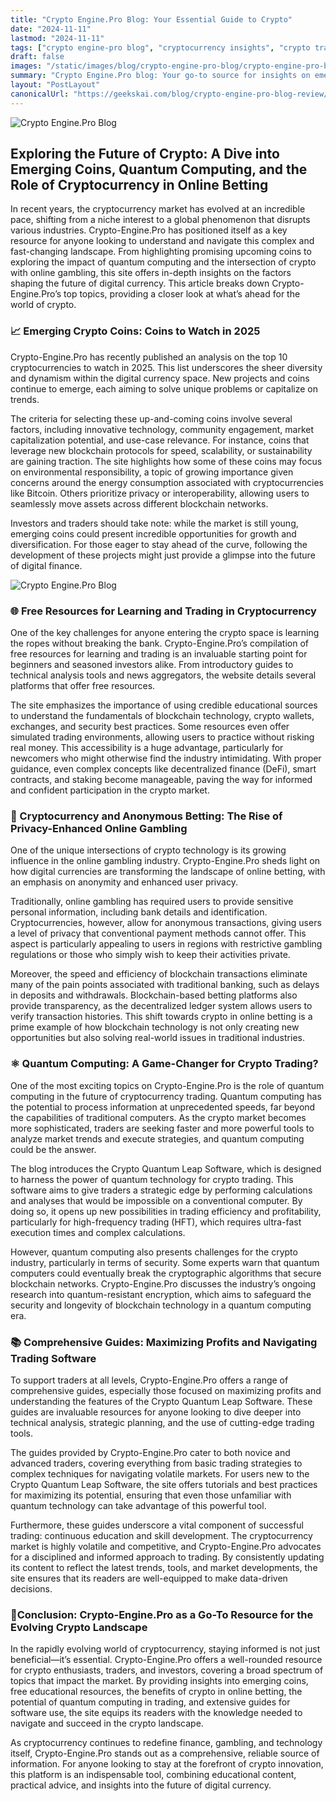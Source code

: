 ```yaml
---
title: "Crypto Engine.Pro Blog: Your Essential Guide to Crypto"
date: "2024-11-11"
lastmod: "2024-11-11"
tags: ["crypto engine-pro blog", "cryptocurrency insights", "crypto trading", "SEO"]
draft: false
images: "/static/images/blog/crypto-engine-pro-blog/crypto-engine-pro-blog.webp"
summary: "Crypto Engine.Pro blog: Your go-to source for insights on emerging coins, quantum computing in trading, and the evolving role of crypto in online betting."
layout: "PostLayout"
canonicalUrl: "https://geekskai.com/blog/crypto-engine-pro-blog-review/"
---
```


![Crypto Engine.Pro Blog](/static/images/blog/crypto-engine-pro-blog/emerging-crypto-coins-to-watch-in-2025.webp)

## Exploring the Future of Crypto: A Dive into Emerging Coins, Quantum Computing, and the Role of Cryptocurrency in Online Betting

In recent years, the cryptocurrency market has evolved at an incredible pace, shifting from a niche interest to a global phenomenon that disrupts various industries. Crypto-Engine.Pro has positioned itself as a key resource for anyone looking to understand and navigate this complex and fast-changing landscape. From highlighting promising upcoming coins to exploring the impact of quantum computing and the intersection of crypto with online gambling, this site offers in-depth insights on the factors shaping the future of digital currency. This article breaks down Crypto-Engine.Pro’s top topics, providing a closer look at what’s ahead for the world of crypto.

### 📈 Emerging Crypto Coins: Coins to Watch in 2025

Crypto-Engine.Pro has recently published an analysis on the top 10 cryptocurrencies to watch in 2025. This list underscores the sheer diversity and dynamism within the digital currency space. New projects and coins continue to emerge, each aiming to solve unique problems or capitalize on trends.

The criteria for selecting these up-and-coming coins involve several factors, including innovative technology, community engagement, market capitalization potential, and use-case relevance. For instance, coins that leverage new blockchain protocols for speed, scalability, or sustainability are gaining traction. The site highlights how some of these coins may focus on environmental responsibility, a topic of growing importance given concerns around the energy consumption associated with cryptocurrencies like Bitcoin. Others prioritize privacy or interoperability, allowing users to seamlessly move assets across different blockchain networks.

Investors and traders should take note: while the market is still young, emerging coins could present incredible opportunities for growth and diversification. For those eager to stay ahead of the curve, following the development of these projects might just provide a glimpse into the future of digital finance.

![Crypto Engine.Pro Blog](/static/images/blog/crypto-engine-pro-blog/crypto-engine-pro-blog.webp)

### 🌐 Free Resources for Learning and Trading in Cryptocurrency

One of the key challenges for anyone entering the crypto space is learning the ropes without breaking the bank. Crypto-Engine.Pro’s compilation of free resources for learning and trading is an invaluable starting point for beginners and seasoned investors alike. From introductory guides to technical analysis tools and news aggregators, the website details several platforms that offer free resources.

The site emphasizes the importance of using credible educational sources to understand the fundamentals of blockchain technology, crypto wallets, exchanges, and security best practices. Some resources even offer simulated trading environments, allowing users to practice without risking real money. This accessibility is a huge advantage, particularly for newcomers who might otherwise find the industry intimidating. With proper guidance, even complex concepts like decentralized finance (DeFi), smart contracts, and staking become manageable, paving the way for informed and confident participation in the crypto market.

### 🎲 Cryptocurrency and Anonymous Betting: The Rise of Privacy-Enhanced Online Gambling

One of the unique intersections of crypto technology is its growing influence in the online gambling industry. Crypto-Engine.Pro sheds light on how digital currencies are transforming the landscape of online betting, with an emphasis on anonymity and enhanced user privacy.

Traditionally, online gambling has required users to provide sensitive personal information, including bank details and identification. Cryptocurrencies, however, allow for anonymous transactions, giving users a level of privacy that conventional payment methods cannot offer. This aspect is particularly appealing to users in regions with restrictive gambling regulations or those who simply wish to keep their activities private.

Moreover, the speed and efficiency of blockchain transactions eliminate many of the pain points associated with traditional banking, such as delays in deposits and withdrawals. Blockchain-based betting platforms also provide transparency, as the decentralized ledger system allows users to verify transaction histories. This shift towards crypto in online betting is a prime example of how blockchain technology is not only creating new opportunities but also solving real-world issues in traditional industries.

### ⚛️ Quantum Computing: A Game-Changer for Crypto Trading?

One of the most exciting topics on Crypto-Engine.Pro is the role of quantum computing in the future of cryptocurrency trading. Quantum computing has the potential to process information at unprecedented speeds, far beyond the capabilities of traditional computers. As the crypto market becomes more sophisticated, traders are seeking faster and more powerful tools to analyze market trends and execute strategies, and quantum computing could be the answer.

The blog introduces the Crypto Quantum Leap Software, which is designed to harness the power of quantum technology for crypto trading. This software aims to give traders a strategic edge by performing calculations and analyses that would be impossible on a conventional computer. By doing so, it opens up new possibilities in trading efficiency and profitability, particularly for high-frequency trading (HFT), which requires ultra-fast execution times and complex calculations.

However, quantum computing also presents challenges for the crypto industry, particularly in terms of security. Some experts warn that quantum computers could eventually break the cryptographic algorithms that secure blockchain networks. Crypto-Engine.Pro discusses the industry’s ongoing research into quantum-resistant encryption, which aims to safeguard the security and longevity of blockchain technology in a quantum computing era.

### 📚 Comprehensive Guides: Maximizing Profits and Navigating Trading Software

To support traders at all levels, Crypto-Engine.Pro offers a range of comprehensive guides, especially those focused on maximizing profits and understanding the features of the Crypto Quantum Leap Software. These guides are invaluable resources for anyone looking to dive deeper into technical analysis, strategic planning, and the use of cutting-edge trading tools.

The guides provided by Crypto-Engine.Pro cater to both novice and advanced traders, covering everything from basic trading strategies to complex techniques for navigating volatile markets. For users new to the Crypto Quantum Leap Software, the site offers tutorials and best practices for maximizing its potential, ensuring that even those unfamiliar with quantum technology can take advantage of this powerful tool.

Furthermore, these guides underscore a vital component of successful trading: continuous education and skill development. The cryptocurrency market is highly volatile and competitive, and Crypto-Engine.Pro advocates for a disciplined and informed approach to trading. By consistently updating its content to reflect the latest trends, tools, and market developments, the site ensures that its readers are well-equipped to make data-driven decisions.

### 🔰Conclusion: Crypto-Engine.Pro as a Go-To Resource for the Evolving Crypto Landscape

In the rapidly evolving world of cryptocurrency, staying informed is not just beneficial—it’s essential. Crypto-Engine.Pro offers a well-rounded resource for crypto enthusiasts, traders, and investors, covering a broad spectrum of topics that impact the market. By providing insights into emerging coins, free educational resources, the benefits of crypto in online betting, the potential of quantum computing in trading, and extensive guides for software use, the site equips its readers with the knowledge needed to navigate and succeed in the crypto landscape.

As cryptocurrency continues to redefine finance, gambling, and technology itself, Crypto-Engine.Pro stands out as a comprehensive, reliable source of information. For anyone looking to stay at the forefront of crypto innovation, this platform is an indispensable tool, combining educational content, practical advice, and insights into the future of digital currency.
